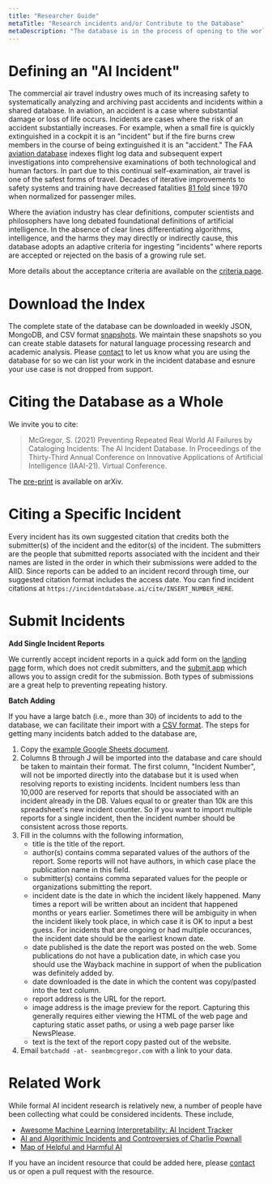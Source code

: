 ```yaml
---
title: "Researcher Guide"
metaTitle: "Research incidents and/or Contribute to the Database"
metaDescription: "The database is in the process of opening to the world for research purposes"
---
```


# Defining an "AI Incident"

The commercial air travel industry owes much of its increasing safety to systematically analyzing and archiving past accidents and incidents within a shared database. In aviation, an accident is a case where substantial damage or loss of life occurs. Incidents are cases where the risk of an accident substantially increases. For example, when a small fire is quickly extinguished in a cockpit it is an "incident" but if the fire burns crew members in the course of being extinguished it is an "accident." The FAA [aviation database](https://www.faa.gov/data_research/accident_incident/) indexes flight log data and subsequent expert investigations into comprehensive examinations of both technological and human factors. In part due to this continual self-examination, air travel is one of the safest forms of travel. Decades of iterative improvements to safety systems and training have decreased fatalities [81 fold](https://theblogbyjavier.com/2020/01/02/aviation-safety-evolution-2019-update/) since 1970 when normalized for passenger miles.

Where the aviation industry has clear definitions, computer scientists and philosophers have long debated foundational definitions of artificial intelligence. In the absence of clear lines differentiating algorithms, intelligence, and the harms they may directly or indirectly cause, this database adopts an adaptive criteria for ingesting "incidents" where reports are accepted or rejected on the basis of a growing rule set.

More details about the acceptance criteria are available on the [criteria page](/research/1-criteria).

# Download the Index

The complete state of the database can be downloaded in weekly JSON, MongoDB, and CSV format [snapshots](/research/snapshots). We maintain these snapshots so you can create stable datasets for natural language processing research and academic analysis. Please [contact](/contact) to let us know what you are using the database for so we can list your work in the incident database and esnure your use case is not dropped from support.

# Citing the Database as a Whole

We invite you to cite:  
> McGregor, S. (2021) Preventing Repeated Real World AI Failures by Cataloging Incidents: The AI Incident Database. In Proceedings of the Thirty-Third Annual Conference on Innovative Applications of Artificial Intelligence (IAAI-21). Virtual Conference.

The [pre-print](https://arxiv.org/abs/2011.08512) is available on arXiv.

# Citing a Specific Incident

Every incident has its own suggested citation that credits both the submitter(s) of the incident and the editor(s) of the incident. The submitters are the people that submitted reports associated with the incident and their names are listed in the order in which their submissions were added to the AIID. Since reports can be added to an incident record through time, our suggested citation format includes the access date. You can find incident citations at `https://incidentdatabase.ai/cite/INSERT_NUMBER_HERE`.

# Submit Incidents #

**Add Single Incident Reports**

We currently accept incident reports in a quick add form on the [landing page](/) form, which does not credit submitters, and the [submit app](/apps/submit) which allows you to assign credit for the submission. Both types of submissions are a great help to preventing repeating history.

**Batch Adding**

If you have a large batch (i.e., more than 30) of incidents to add to the database, we can facilitate their import with a [CSV format](https://docs.google.com/spreadsheets/d/1FLguZeFziNKKtpx14TYZ5EjBuc3FCbUGmlMIdCDU6ak/edit?usp=sharing). The steps for getting many incidents batch added to the database are,

1. Copy the [example Google Sheets document](https://docs.google.com/spreadsheets/d/1FLguZeFziNKKtpx14TYZ5EjBuc3FCbUGmlMIdCDU6ak/edit?usp=sharing).
2. Columns B through J will be imported into the database and care
should be taken to maintain their format. The first column, "Incident
Number", will not be imported directly into the database but it is
used when resolving reports to existing incidents. Incident numbers
less than 10,000 are reserved for reports that should be associated
with an incident already in the DB. Values equal to or greater than 10k
are this spreadsheet's new incident counter. So if you want to import
multiple reports for a single incident, then the incident number
should be consistent across those reports.
3. Fill in the columns with the following information,
    * title is the title of the report.
    * author(s) contains comma separated values of the authors of the
    report. Some reports will not have authors, in which case place the publication name in this field.
    * submitter(s) contains comma separated values for the people or
    organizations submitting the report.
    * incident date is the date in which the incident likely happened.
    Many times a report will be written about an incident that happened
    months or years earlier. Sometimes there will be ambiguity in when the
    incident likely took place, in which case it is OK to input a best
    guess. For incidents that are ongoing or had multiple occurances, the
    incident date should be the earliest known date.
    * date published is the date the report was posted on the web. Some
    publications do not have a publication date, in which case you should use
    the Wayback machine in support of when the publication was definitely
    added by.
    * date downloaded is the date in which the content was copy/pasted
    into the text column.
    * report address is the URL for the report.
    * image address is the image preview for the report. Capturing this
    generally requires either viewing the HTML of the web page and
    capturing static asset paths, or using a web page parser like
    NewsPlease.
    * text is the text of the report copy pasted out of the website.
4. Email `batchadd -at- seanbmcgregor.com` with a link to your data.

# Related Work

While formal AI incident research is relatively new, a number of people have been collecting what could be considered incidents. These include,

* [Awesome Machine Learning Interpretability: AI Incident Tracker](https://github.com/jphall663/awesome-machine-learning-interpretability/blob/master/README.md#ai-incident-tracker)
* [AI and Algorithimic Incidents and Controversies of Charlie Pownall](https://charliepownall.com/ai-algorithimic-incident-controversy-database/)
* [Map of Helpful and Harmful AI](https://map.ai-global.org/)

If you have an incident resource that could be added here, please [contact](/contact) us or open a pull request with the resource.
